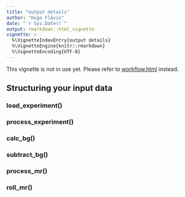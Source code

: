 ```yaml
---
title: "output details"
author: "Hugo Flávio"
date: "`r Sys.Date()`"
output: rmarkdown::html_vignette
vignette: >
  %\VignetteIndexEntry{output details}
  %\VignetteEngine{knitr::rmarkdown}
  %\VignetteEncoding{UTF-8}
---
```


This vignette is not in use yet. Please refer to [workflow.html](workflow.html) instead.

## Structuring your input data

### load_experiment()

### process_experiment()

### calc_bg()

### subtract_bg()

### process_mr()

### roll_mr()
